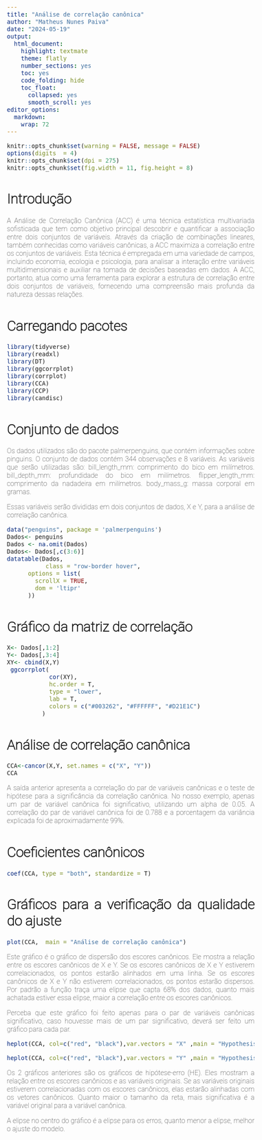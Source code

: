 ---
title: "Análise de correlação canônica"
author: "Matheus Nunes Paiva"
date: "2024-05-19"
output: 
  html_document:
    highlight: textmate
    theme: flatly
    number_sections: yes
    toc: yes
    code_folding: hide
    toc_float:
      collapsed: yes
      smooth_scroll: yes
editor_options: 
  markdown: 
    wrap: 72
---

```{=html}
<style>
body {
  font-family: "Roboto Thin", sans-serif;
  font-size: 16px;
}
</style>
```
```{=html}
<style>
body {
  text-align: justify;
}
</style>
```

```{r setup, include=FALSE}
knitr::opts_chunk$set(warning = FALSE, message = FALSE)
options(digits  = 4)
knitr::opts_chunk$set(dpi = 275)
knitr::opts_chunk$set(fig.width = 11, fig.height = 8)
```
# Introdução
A Análise de Correlação Canônica (ACC) é uma técnica estatística multivariada sofisticada que tem como objetivo principal descobrir e quantificar a associação entre dois conjuntos de variáveis. Através da criação de combinações lineares, também conhecidas como variáveis canônicas, a ACC maximiza a correlação entre os conjuntos de variáveis. Esta técnica é empregada em uma variedade de campos, incluindo economia, ecologia e psicologia, para analisar a interação entre variáveis multidimensionais e auxiliar na tomada de decisões baseadas em dados. A ACC, portanto, atua como uma ferramenta para explorar a estrutura de correlação entre dois conjuntos de variáveis, fornecendo uma compreensão mais profunda da natureza dessas relações.


# Carregando pacotes

```{r}
library(tidyverse)
library(readxl)
library(DT)
library(ggcorrplot)
library(corrplot)
library(CCA)
library(CCP)
library(candisc)

```

# Conjunto de dados

Os dados utilizados são do pacote palmerpenguins, que contém informações sobre pinguins. O conjunto de dados contém 344 observações e 8 variáveis. As variáveis que serão utilizadas são:
bill_length_mm: comprimento do bico em milímetros.
bill_depth_mm: profundidade do bico em milímetros.
flipper_length_mm: comprimento da nadadeira em milímetros.
body_mass_g: massa corporal em gramas.

Essas variáveis serão divididas em dois conjuntos de dados, X e Y, para a análise de correlação canônica.

```{r}
data("penguins", package = 'palmerpenguins')
Dados<- penguins
Dados <- na.omit(Dados)
Dados<- Dados[,c(3:6)]
datatable(Dados,
           class = "row-border hover",
      options = list(
        scrollX = TRUE,
        dom = 'ltipr'
      ))
```


# Gráfico da matriz de correlação

```{r}
X<- Dados[,1:2]
Y<- Dados[,3:4]
XY<- cbind(X,Y)
 ggcorrplot(
            cor(XY),
            hc.order = T,
            type = "lower",
            lab = T,
            colors = c("#003262", "#FFFFFF", "#D21E1C")
          )
```

# Análise de correlação canônica

```{r}
CCA<-cancor(X,Y, set.names = c("X", "Y"))
CCA
```
A saída anterior apresenta a correlação do par de variáveis canônicas e o teste de hipótese para a significância da correlação canônica. No nosso exemplo, apenas um par de variável canônica foi significativo, utilizando um alpha de 0.05. A correlação do par de variável canônica foi de 0.788 e a porcentagem da variância explicada foi de aproximadamente 99%.

# Coeficientes canônicos
```{r}
coef(CCA, type = "both", standardize = T)
```
# Gráficos para a verificação da qualidade do ajuste

```{r}
plot(CCA,  main = "Análise de correlação canônica")
```
Este gráfico é o gráfico de dispersão dos escores canônicos. Ele mostra a relação entre os escores canônicos de X e Y. Se os escores canônicos de X e Y estiverem correlacionados, os pontos estarão alinhados em uma linha. Se os escores canônicos de X e Y não estiverem correlacionados, os pontos estarão dispersos. Por padrão a função traça uma elipse que capta 68% dos dados, quanto mais achatada estiver essa elipse, maior a correlação entre os escores canônicos.

Perceba que este gráfico foi feito apenas para o par de variáveis canônicas significativo, caso houvesse mais de um par significativo, deverá ser feito um gráfico para cada par.

```{r}
heplot(CCA, col=c("red", "black"),var.vectors = "X" ,main = "Hypothesis- Error (HE) plots for canonical correlation analysis")
```


```{r}
heplot(CCA, col=c("red", "black"),var.vectors = "Y" ,main = "Hypothesis- Error (HE) plots for canonical correlation analysis")
```
Os 2 gráficos anteriores são os gráficos de hipótese-erro (HE). Eles mostram a relação entre os escores canônicos e as variáveis originais. Se as variáveis originais estiverem correlacionadas com os escores canônicos, elas estarão alinhadas com os vetores canônicos. Quanto maior o tamanho da reta, mais significativa é a variável original para a variável canônica.

A elipse no centro do gráfico é a elipse para os erros, quanto menor a elipse, melhor o ajuste do modelo.



